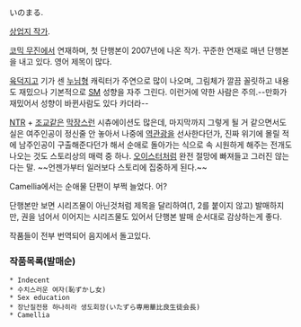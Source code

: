 いのまる.

[[상업지 작가]]. 

[[코믹 무진]]에서 연재하며, 첫 단행본이 2007년에 나온 작가. 꾸준한 연재로 매년 단행본을 내고 있다. 영어 제목이 많다.  

[[육덕]]지고 기가 센 [[누님]]형 캐릭터가 주연으로 많이 나오며, 그림체가 깔끔 꼴릿하고 내용도 재밌으나 기본적으로 [[SM]] 성향을 자주 그린다. 이런거에 약한 사람은 주의.--만화가 재밌어서 성향이 바뀐사람도 있다 카더라--

[[NTR]] + [[조교]]같은 [[막장]]스런 시츄에이션도 많은데, 마지막까지 그렇게 될 거 같으면서도 실은 여주인공이 정신줄 안 놓아서 나중에 [[역관광]]을 선사한다던가, 진짜 위기에 몰릴 적에 남주인공이 구출해준다던가 해서 순애로 돌아가는 식으로 속 시원하게 해주는 전개도 나오는 것도 스토리상의 매력 중 하나. [[오이스터]]처럼 완전 절망에 빠져들고 그러진 않는다는 말. ~~언젠가부터 일러보다 스토리에 집중하게 된다.~~

Camellia에서는 순애물 단편이 부쩍 늘었다. 어?

단행본만 보면 시리즈물이 아닌것처럼 제목을 달리하여(1, 2를 붙이지 않고) 발매하지만, 권을 넘어서 이어지는 시리즈물도 있어서 단행본 발매 순서대로 감상하는게 좋다.

작품들이 전부 번역되어 음지에서 돌고있다. 

=== 작품목록(발매순) ===
 * Indecent 
 * 수치스러운 여자(恥ずかし女)
 * Sex education 
 * 장난질전용 하나히라 생도회장(いたずら専用華比良生徒会長)
 * Camellia

